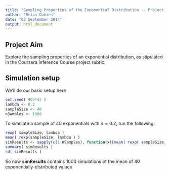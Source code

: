 ```yaml
---
title: "Sampling Properties of the Exponential Distribution -- Project Log"
author: "Brian Davies"
date: "02 September 2014"
output: html_document
---
```


## Project Aim

Explore the sampling properties of an exponential distribution, as stipulated
in the Coursera Inference Course project rubric.

## Simulation setup

We'll do our basic setup here

```r
set.seed( 999*42 )
lambda <- 0.2
sampleSize <- 40
nSamples <- 1000
```

To simulate a sample of 40 exponentials with $\lambda=0.2$, run the following:

```r
rexp( sampleSize, lambda )
mean( rexp(sampleSize, lambda ) )
simResults <- sapply(c(1:nSamples), function(x){mean( rexp( sampleSize, lambda ) )})
summary( simResults )
sd( simResults )
```

So now __simResults__ contains 1000 simulations of the mean of 40 exponentially-distributed
values
